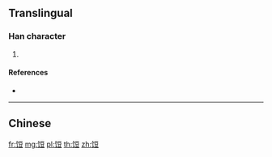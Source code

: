 {{character info/new}}
{{also|餖}}
==Translingual==

===Han character===
{{Han char|rn=184|rad=饣|as=07|sn=10|four=|canj=NVMRT}}

# {{defn|Han|sort=饣07}}

====References====
* {{Han ref|kx=1427.311|hdz=74455.021|uh=997E|ud=39294}}

----

==Chinese==
{{zh-see|餖}}

[[fr:饾]]
[[mg:饾]]
[[pl:饾]]
[[th:饾]]
[[zh:饾]]